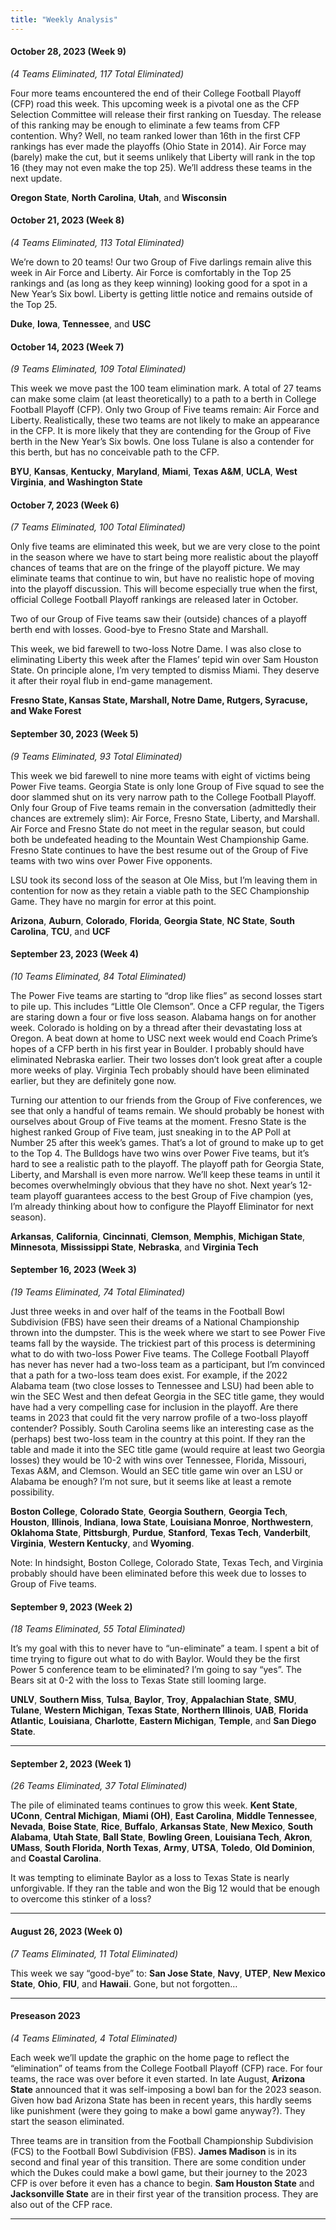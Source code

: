 ```yaml
---
title: "Weekly Analysis"
---
```


#### October 28, 2023 (Week 9)

*(4 Teams Eliminated, 117 Total Eliminated)*

Four more teams encountered the end of their College Football Playoff (CFP) road this week. This upcoming week is a pivotal one as the CFP Selection Committee will release their first ranking on Tuesday. The release of this ranking may be enough to eliminate a few teams from CFP contention. Why? Well, no team ranked lower than 16th in the first CFP rankings has ever made the playoffs (Ohio State in 2014). Air Force may (barely) make the cut, but it seems unlikely that Liberty will rank in the top 16 (they may not even make the top 25). We'll address these teams in the next update.

**Oregon State**, **North Carolina**, **Utah**, and **Wisconsin**

#### October 21, 2023 (Week 8)

*(4 Teams Eliminated, 113 Total Eliminated)*

We're down to 20 teams! Our two Group of Five darlings remain alive this week in Air Force and Liberty. Air Force is comfortably in the Top 25 rankings and (as long as they keep winning) looking good for a spot in a New Year's Six bowl. Liberty is getting little notice and remains outside of the Top 25.

**Duke**, **Iowa**, **Tennessee**, and **USC**

#### October 14, 2023 (Week 7)

*(9 Teams Eliminated, 109 Total Eliminated)*

This week we move past the 100 team elimination mark. A total of 27 teams can make some claim (at least theoretically) to a path to a berth in College Football Playoff (CFP). Only two Group of Five teams remain: Air Force and Liberty. Realistically, these two teams are not likely to make an appearance in the CFP. It is more likely that they are contending for the Group of Five berth in the New Year's Six bowls. One loss Tulane is also a contender for this berth, but has no conceivable path to the CFP.

**BYU**, **Kansas**, **Kentucky**, **Maryland**, **Miami**, **Texas A&M**, **UCLA**, **West Virginia**, **and** **Washington State**

#### October 7, 2023 (Week 6)

*(7 Teams Eliminated, 100 Total Eliminated)*

Only five teams are eliminated this week, but we are very close to the point in the season where we have to start being more realistic about the playoff chances of teams that are on the fringe of the playoff picture. We may eliminate teams that continue to win, but have no realistic hope of moving into the playoff discussion. This will become especially true when the first, official College Football Playoff rankings are released later in October.

Two of our Group of Five teams saw their (outside) chances of a playoff berth end with losses. Good-bye to Fresno State and Marshall.

This week, we bid farewell to two-loss Notre Dame. I was also close to eliminating Liberty this week after the Flames' tepid win over Sam Houston State. On principle alone, I'm very tempted to dismiss Miami. They deserve it after their royal flub in end-game management.

**Fresno State, Kansas State, Marshall, Notre Dame, Rutgers, Syracuse, and Wake Forest**

#### September 30, 2023 (Week 5)

*(9 Teams Eliminated, 93 Total Eliminated)*

This week we bid farewell to nine more teams with eight of victims being Power Five teams. Georgia State is only lone Group of Five squad to see the door slammed shut on its very narrow path to the College Football Playoff. Only four Group of Five teams remain in the conversation (admittedly their chances are extremely slim): Air Force, Fresno State, Liberty, and Marshall. Air Force and Fresno State do not meet in the regular season, but could both be undefeated heading to the Mountain West Championship Game. Fresno State continues to have the best resume out of the Group of Five teams with two wins over Power Five opponents.

LSU took its second loss of the season at Ole Miss, but I'm leaving them in contention for now as they retain a viable path to the SEC Championship Game. They have no margin for error at this point.

**Arizona**, **Auburn**, **Colorado**, **Florida**, **Georgia State**, **NC State**, **South Carolina**, **TCU**, and **UCF**

#### September 23, 2023 (Week 4)

*(10 Teams Eliminated, 84 Total Eliminated)*

The Power Five teams are starting to "drop like flies" as second losses start to pile up. This includes "Little Ole Clemson". Once a CFP regular, the Tigers are staring down a four or five loss season. Alabama hangs on for another week. Colorado is holding on by a thread after their devastating loss at Oregon. A beat down at home to USC next week would end Coach Prime's hopes of a CFP berth in his first year in Boulder. I probably should have eliminated Nebraska earlier. Their two losses don't look great after a couple more weeks of play. Virginia Tech probably should have been eliminated earlier, but they are definitely gone now.

Turning our attention to our friends from the Group of Five conferences, we see that only a handful of teams remain. We should probably be honest with ourselves about Group of Five teams at the moment. Fresno State is the highest ranked Group of Five team, just sneaking in to the AP Poll at Number 25 after this week's games. That's a lot of ground to make up to get to the Top 4. The Bulldogs have two wins over Power Five teams, but it's hard to see a realistic path to the playoff. The playoff path for Georgia State, Liberty, and Marshall is even more narrow. We'll keep these teams in until it becomes overwhelmingly obvious that they have no shot. Next year's 12-team playoff guarantees access to the best Group of Five champion (yes, I'm already thinking about how to configure the Playoff Eliminator for next season).

**Arkansas**, **California**, **Cincinnati**, **Clemson**, **Memphis**, **Michigan State**, **Minnesota**, **Mississippi State**, **Nebraska**, and **Virginia Tech**

#### September 16, 2023 (Week 3)

*(19 Teams Eliminated, 74 Total Eliminated)*

Just three weeks in and over half of the teams in the Football Bowl Subdivision (FBS) have seen their dreams of a National Championship thrown into the dumpster. This is the week where we start to see Power Five teams fall by the wayside. The trickiest part of this process is determining what to do with two-loss Power Five teams. The College Football Playoff has never has never had a two-loss team as a participant, but I'm convinced that a path for a two-loss team does exist. For example, if the 2022 Alabama team (two close losses to Tennessee and LSU) had been able to win the SEC West and then defeat Georgia in the SEC title game, they would have had a very compelling case for inclusion in the playoff. Are there teams in 2023 that could fit the very narrow profile of a two-loss playoff contender? Possibly. South Carolina seems like an interesting case as the (perhaps) best two-loss team in the country at this point. If they ran the table and made it into the SEC title game (would require at least two Georgia losses) they would be 10-2 with wins over Tennessee, Florida, Missouri, Texas A&M, and Clemson. Would an SEC title game win over an LSU or Alabama be enough? I'm not sure, but it seems like at least a remote possibility.

**Boston College**, **Colorado State**, **Georgia Southern**, **Georgia Tech**, **Houston**, **Illinois**, **Indiana**, **Iowa State**, **Louisiana Monroe**, **Northwestern**, **Oklahoma State**, **Pittsburgh**, **Purdue**, **Stanford**, **Texas Tech**, **Vanderbilt**, **Virginia**, **Western Kentucky**, and **Wyoming**.

Note: In hindsight, Boston College, Colorado State, Texas Tech, and Virginia probably should have been eliminated before this week due to losses to Group of Five teams.

#### September 9, 2023 (Week 2)

*(18 Teams Eliminated, 55 Total Eliminated)*

It's my goal with this to never have to "un-eliminate" a team. I spent a bit of time trying to figure out what to do with Baylor. Would they be the first Power 5 conference team to be eliminated? I'm going to say "yes". The Bears sit at 0-2 with the loss to Texas State still looming large.

**UNLV**, **Southern Miss**, **Tulsa**, **Baylor**, **Troy**, **Appalachian State**, **SMU**, **Tulane**, **Western Michigan**, **Texas State**, **Northern Illinois**, **UAB**, **Florida Atlantic**, **Louisiana**, **Charlotte**, **Eastern Michigan**, **Temple**, and **San Diego State**.

------------------------------------------------------------------------

#### September 2, 2023 (Week 1)

*(26 Teams Eliminated, 37 Total Eliminated)*

The pile of eliminated teams continues to grow this week. **Kent State**, **UConn**, **Central Michigan**, **Miami (OH)**, **East Carolina**, **Middle Tennessee**, **Nevada**, **Boise State**, **Rice**, **Buffalo**, **Arkansas State**, **New Mexico**, **South Alabama**, **Utah State**, **Ball State**, **Bowling Green**, **Louisiana Tech**, **Akron**, **UMass**, **South Florida**, **North Texas**, **Army**, **UTSA**, **Toledo**, **Old Dominion**, and **Coastal Carolina**.

It was tempting to eliminate Baylor as a loss to Texas State is nearly unforgivable. If they ran the table and won the Big 12 would that be enough to overcome this stinker of a loss?

------------------------------------------------------------------------

#### August 26, 2023 (Week 0)

*(7 Teams Eliminated, 11 Total Eliminated)*

This week we say "good-bye" to: **San Jose State**, **Navy**, **UTEP**, **New Mexico State**, **Ohio**, **FIU**, and **Hawaii**. Gone, but not forgotten...

------------------------------------------------------------------------

#### Preseason 2023

*(4 Teams Eliminated, 4 Total Eliminated)*

Each week we'll update the graphic on the home page to reflect the "elimination" of teams from the College Football Playoff (CFP) race. For four teams, the race was over before it even started. In late August, **Arizona State** announced that it was self-imposing a bowl ban for the 2023 season. Given how bad Arizona State has been in recent years, this hardly seems like punishment (were they going to make a bowl game anyway?). They start the season eliminated.

Three teams are in transition from the Football Championship Subdivision (FCS) to the Football Bowl Subdivision (FBS). **James Madison** is in its second and final year of this transition. There are some condition under which the Dukes could make a bowl game, but their journey to the 2023 CFP is over before it even has a chance to begin. **Sam Houston State** and **Jacksonville State** are in their first year of the transition process. They are also out of the CFP race.

------------------------------------------------------------------------

